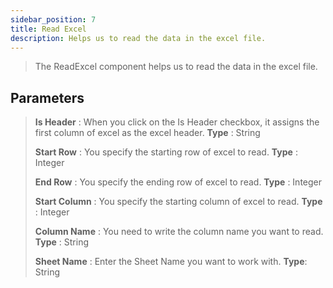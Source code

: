 ---
sidebar_position: 7
title: Read Excel
description: Helps us to read the data in the excel file.
---
> The ReadExcel component helps us to read the data in the excel file.

## Parameters

> **Is Header** : When you click on the Is Header checkbox, it assigns the first column of excel as the excel header. **Type** : String
>
> **Start Row** : You specify the starting row of excel to read. **Type** : Integer
>
> **End Row** : You specify the ending row of excel to read. **Type** : Integer
>
> **Start Column** : You specify the starting column of excel to read. **Type** : Integer
>
> **Column Name** : You need to write the column name you want to read. **Type** : String
>
> **Sheet Name** : Enter the Sheet Name you want to work with. **Type**: String
